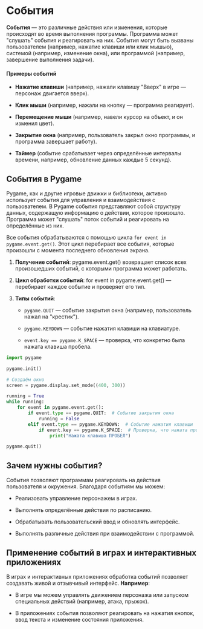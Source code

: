 # События

**События** — это различные действия или изменения, которые происходят во время выполнения программы. Программа может "слушать" события и реагировать на них. События могут быть вызваны пользователем (например, нажатие клавиши или клик мышью), системой (например, изменение окна), или программой (например, завершение выполнения задачи).

#### Примеры событий

- **Нажатие клавиши** (например, нажали клавишу "Вверх" в игре — персонаж двигается вверх).

- **Клик мыши** (например, нажали на кнопку — программа реагирует).

- **Перемещение мыши** (например, навели курсор на объект, и он изменил цвет).

- **Закрытие окна** (например, пользователь закрыл окно программы, и программа завершает работу).

- **Таймер** (событие срабатывает через определённые интервалы времени, например, обновление данных каждые 5 секунд).

## События в Pygame

Pygame, как и другие игровые движки и библиотеки, активно использует события для управления и взаимодействия с пользователем. В Pygame события представляют собой структуру данных, содержащую информацию о действии, которое произошло. Программа может "слушать" поток событий и реагировать на определённые из них.

Все события обрабатываются с помощью цикла `for event in pygame.event.get()`. Этот цикл перебирает все события, которые произошли с момента последнего обновления экрана.


1. **Получение событий**: pygame.event.get() возвращает список всех произошедших событий, с которыми программа может работать.

2. **Цикл обработки событий**: for event in pygame.event.get() — перебирает каждое событие и проверяет его тип.

3. **Типы событий**:

    - `pygame.QUIT` — событие закрытия окна (например, пользователь нажал на "крестик").

    - `pygame.KEYDOWN` — событие нажатия клавиши на клавиатуре.

    - `event.key == pygame.K_SPACE` — проверка, что конкретно была нажата клавиша пробела.

```python
import pygame

pygame.init()

# Создаём окно
screen = pygame.display.set_mode((400, 300))

running = True
while running:
    for event in pygame.event.get():
        if event.type == pygame.QUIT:  # Событие закрытия окна
            running = False
        elif event.type == pygame.KEYDOWN:  # Событие нажатия клавиши
            if event.key == pygame.K_SPACE:  # Проверка, что нажата пробел
                print("Нажата клавиша ПРОБЕЛ")

pygame.quit()
```

## Зачем нужны события?

События позволяют программам реагировать на действия пользователя и окружения. Благодаря событиям мы можем:

- Реализовать управление персонажем в играх.

- Выполнять определённые действия по расписанию.

- Обрабатывать пользовательский ввод и обновлять интерфейс.

- Выполнять различные действия при взаимодействии с программой.

## Применение событий в играх и интерактивных приложениях

В играх и интерактивных приложениях обработка событий позволяет создавать живой и отзывчивый интерфейс. **Например**:

- В игре мы можем управлять движением персонажа или запуском специальных действий (например, атака, прыжок).

- В приложениях события позволяют реагировать на нажатия кнопок, ввод текста и изменение состояния приложения.

